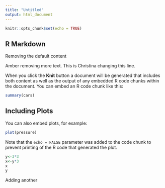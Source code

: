 ```yaml
---
title: "Untitled"
output: html_document
---
```


```r
knitr::opts_chunk$set(echo = TRUE)
```

## R Markdown


Removing the default content

Amber removing more text. This is Christina changing this line.


When you click the **Knit** button a document will be generated that includes both content as well as the output of any embedded R code chunks within the document. You can embed an R code chunk like this:

```r
summary(cars)
```

## Including Plots

You can also embed plots, for example:

```r
plot(pressure)
```

Note that the `echo = FALSE` parameter was added to the code chunk to prevent printing of the R code that generated the plot.

```r
y<-3*3
x<-y*3
x
y
```

Adding another 